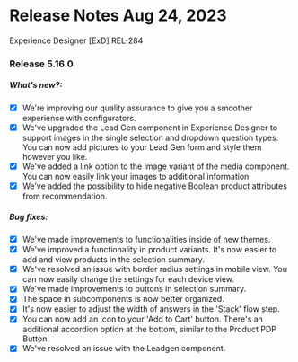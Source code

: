# Release Notes Aug 24, 2023

<CustomParagraph className="body-bigger">
  Experience Designer [ExD] REL-284
</CustomParagraph>

### Release 5.16.0

##### What's new?:

- [x] We're improving our quality assurance to give you a smoother experience with configurators.
- [x] We've upgraded the Lead Gen component in Experience Designer to support images in the single selection and dropdown question types. You can now add pictures to your Lead Gen form and style them however you like.
- [x] We've added a link option to the image variant of the media component. You can now easily link your images to additional information.
- [x] We’ve added the possibility to hide negative Boolean product attributes from recommendation.

##### Bug fixes:

- [x] We've made improvements to functionalities inside of new themes.
- [x] We've improved a functionality in product variants. It's now easier to add and view products in the selection summary.
- [x] We've resolved an issue with border radius settings in mobile view. You can now easily change the settings for each device view.
- [x] We've made improvements to buttons in selection summary.
- [x] The space in subcomponents is now better organized.
- [x] It's now easier to adjust the width of answers in the 'Stack' flow step.
- [x] You can now add an icon to your 'Add to Cart' button. There's an additional accordion option at the bottom, similar to the Product PDP Button.
- [x] We've resolved an issue with the Leadgen component.
